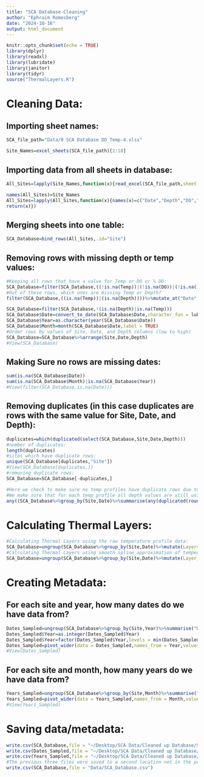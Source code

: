 ```yaml
---
title: "SCA Database-Cleaning"
author: "Ephraim Romesberg"
date: "2024-10-16"
output: html_document
---
```


```r
knitr::opts_chunk$set(echo = TRUE)
library(dplyr)
library(readxl)
library(lubridate)
library(janitor)
library(tidyr)
source("ThermalLayers.R")
```

# Cleaning Data:

## Importing sheet names:


```r
SCA_file_path="Data/0 SCA Database DO_Temp-4.xlsx"
```


```r
Site_Names=excel_sheets(SCA_file_path)[2:18]
```

## Importing data from all sheets in database:

```r
All_Sites=lapply(Site_Names,function(x){read_excel(SCA_file_path,sheet = x, range = cell_cols("C:H"),col_types = c("text","skip",rep("numeric",4)))})

names(All_Sites)=Site_Names
All_Sites=lapply(All_Sites,function(x){names(x)=c("Date","Depth","DO","%_DO","Temp")
return(x)})
```

## Merging sheets into one table:

```r
SCA_Database=bind_rows(All_Sites,.id="Site")
```

## Removing rows with missing depth or temp values:

```r
#Keeping all rows that have a value for Temp or DO or % DO:
SCA_Database=filter(SCA_Database,((!is.na(Temp))|(!is.na(DO))|(!is.na(`%_DO`))))
#Out of these rows, which ones are missing Temp or Depth?
filter(SCA_Database,((is.na(Temp))|(is.na(Depth))))%>%mutate_at("Date",convert_to_date,character_fun = lubridate::mdy)
```


```r
SCA_Database=filter(SCA_Database,!(is.na(Depth)|is.na(Temp)))
SCA_Database$Date=convert_to_date(SCA_Database$Date,character_fun = lubridate::mdy)
SCA_Database$Year=as.character(year(SCA_Database$Date))
SCA_Database$Month=month(SCA_Database$Date,label = TRUE)
#Order rows by values of Site, Date, and Depth columns (low to high)
SCA_Database=SCA_Database%>%arrange(Site,Date,Depth)
#View(SCA_Database)
```

## Making Sure no rows are missing dates:

```r
sum(is.na(SCA_Database$Date))
sum(is.na(SCA_Database$Month)|is.na(SCA_Database$Year))
#View(filter(SCA_Database,is.na(Date)))
```

## Removing duplicates (in this case duplicates are rows with the same value for Site, Date, and Depth):

```r
duplicates=which(duplicated(select(SCA_Database,Site,Date,Depth)))
#number of duplicates:
length(duplicates)
#sites which have duplicate rows:
unique(SCA_Database[duplicates,"Site"])
#View(SCA_Database[duplicates,])
#removing duplicate rows:
SCA_Database=SCA_Database[-duplicates,]
```


```r
#Here we check to make sure no temp profiles have duplicate rows due to rounding errors (e.g. having depth values of 1 and 1.0000001 which were not counted as duplicates).
#We make sure that for each temp profile all depth values are still unique when rounded to the first decimal place.
any((SCA_Database%>%group_by(Site,Date)%>%summarise(any(duplicated(round(Depth,1))))%>%ungroup())[,3])
```


# Calculating Thermal Layers:


```r
#Calculating Thermal Layers using the raw temperature profile data:
SCA_Database=ungroup(SCA_Database%>%group_by(Site,Date)%>%mutate(Layer=thermal.layers(Temp,Depth,spline_approx = FALSE)))
#Calculating Thermal Layers using smooth spline approximation of temperature profiles:
SCA_Database=ungroup(SCA_Database%>%group_by(Site,Date)%>%mutate(Layer_Spline=thermal.layers(Temp,Depth,spline_approx = TRUE)))
```


# Creating Metadata:

## For each site and year, how many dates do we have data from?


```r
Dates_Sampled=ungroup(SCA_Database%>%group_by(Site,Year)%>%summarise("Dates_Sampled"=length(unique(Date))))
Dates_Sampled$Year=as.integer(Dates_Sampled$Year)
Dates_Sampled$Year=factor(Dates_Sampled$Year,levels = min(Dates_Sampled$Year):max(Dates_Sampled$Year))
Dates_Sampled=pivot_wider(data = Dates_Sampled,names_from = Year,values_from = Dates_Sampled,names_expand=TRUE)
#View(Dates_Sampled)
```


## For each site and month, how many years do we have data from?


```r
Years_Sampled=ungroup(SCA_Database%>%group_by(Site,Month)%>%summarise("Years_Sampled"=length(unique(Year))))
Years_Sampled=pivot_wider(data = Years_Sampled,names_from = Month,values_from = Years_Sampled,names_expand=TRUE)
#View(Years_Sampled)
```


# Saving data/metadata:


```r
write.csv(SCA_Database,file = "~/Desktop/SCA Data/Cleaned up Database/SCA_Database.csv")
write.csv(Dates_Sampled,file = "~/Desktop/SCA Data/Cleaned up Database/SCA_Dates_Sampled.csv")
write.csv(Years_Sampled,file = "~/Desktop/SCA Data/Cleaned up Database/SCA_Years_Sampled.csv")
#The previous three files were saved to a second location not in the project, this step can be ignored. If you are rerunning the code everything you need is contained in the r project. Just save the SCA_Database file in the project data folder: 
write.csv(SCA_Database,file = "Data/SCA_Database.csv")
```